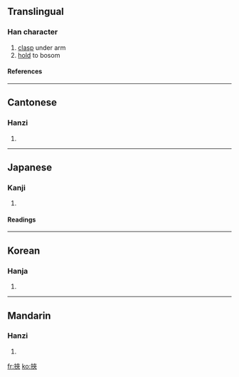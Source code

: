 {{see|挟}}

==Translingual==
===Han character===
{{Han char|rn=64|rad=手|as=07|sn=10|four=5403<sub>8</sub>|canj=手大人人 (QKOO)}}
# [[clasp]] under arm
# [[hold]] to bosom
====References====
{{Han ref|kx=0432.160|dkj=12118|dj=0782.070|hdz=31880.020|uh=633E|ud=25406|bh=AEB5|bd=44725}}
----
==Cantonese==
===Hanzi===
{{yue-hanzi|jyut=|y=haap6, hip6}}
# {{defn|Cantonese}}
----
==Japanese==
===Kanji===
{{ja-kanji|grade=|rs=手07}}
# {{defn|Japanese}} 
====Readings====
{{ja-readings|on=[[きょう]] (kyō), [[しょう]] (shō)|kun=[[はさむ]] (hasamu)}}
----
==Korean==
===Hanja===
{{ko-hanja|hangeul=협|eumhun=|rv=hyeop|mr=hyŏp|y=heyp}}
# {{defn|Korean}}
----
==Mandarin==
===Hanzi===
{{cmn-hanzi|sim=挟|pin=[[xié]] (xie2)|wg=hsieh<sup>2</sup>}}
# {{defn|Mandarin}}

[[fr:挾]]
[[ko:挾]]